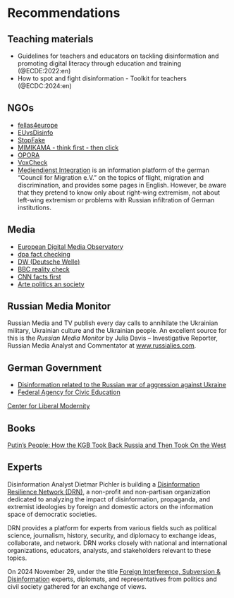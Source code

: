 # Recommendations {.unnumbered #sec-appendix-recommendations}

## Teaching materials

- Guidelines for teachers and educators on tackling disinformation and promoting digital literacy through education and training (@ECDE:2022:en)
- How to spot and fight disinformation - Toolkit for teachers (@ECDC:2024:en)


## NGOs

- [fellas4europe](https://fellas4europe.org/)
- [EUvsDisinfo](https://euvsdisinfo.eu/ukraine/)
- [StopFake](https://www.stopfake.org/en)
- [MIMIKAMA - think first - then click](https://www.mimikama.org/en/)
- [OPORA](https://oporaua.org/en/category/viyna/antipropaganda/)
- [VoxCheck](https://voxukraine.org/en/)
- [Mediendienst Integration](https://mediendienst-integration.de/en/english/facts-figures.html) is an information platform of the german “Council for Migration e.V.” on the topics of flight, migration and discrimination, and provides some pages in English. However, be aware that they pretend to know only about right-wing extremism, not about left-wing extremism or problems with Russian infiltration of German institutions.

## Media

- [European Digital Media Observatory](https://edmo.eu/)
- [dpa fact checking](https://www.dpa.com/en/fact-checking-at-dpa)
- [DW (Deutsche Welle)](https://www.dw.com/en/fact-check/t-56584214)
- [BBC reality check](https://www.bbc.com/news/reality_check)
- [CNN facts first](https://edition.cnn.com/politics/fact-check)
- [Arte politics an society](https://www.arte.tv/en/videos/politics-and-society/)


## Russian Media Monitor

Russian Media and TV publish every day calls to annihilate the Ukrainian military, Ukrainian culture and the Ukrainian people. An excellent source for this is the *Russian Media Monitor* by Julia Davis – Investigative Reporter, Russian Media Analyst and Commentator at [www.russialies.com](http://www.russialies.com).


## German Government

- [Disinformation related to the Russian war of aggression against Ukraine](https://www.bmi.bund.de/SharedDocs/schwerpunkte/EN/disinformation/disinformation-related-to-the-russian-war-of-aggression-against-ukraine.html)
- [Federal Agency for Civic Education](https://www.bpb.de/die-bpb/ueber-uns/federal-agency-for-civic-education/)

[Center for Liberal Modernity](https://libmod.de/en/)


## Books

[Putin's People: How the KGB Took Back Russia and Then Took On the West](https://en.wikipedia.org/wiki/Putin%27s_People:_How_the_KGB_Took_Back_Russia_and_Then_Took_On_the_West)


## Experts

Disinformation Analyst Dietmar Pichler is building a [Disinformation Resilience Network (DRN)](https://www.disinforesilience.eu), a non-profit and non-partisan organization dedicated to analyzing the impact of disinformation, propaganda, and extremist ideologies by foreign and domestic actors on the information space of democratic societies.

DRN provides a platform for experts from various fields such as political science, journalism, history, security, and diplomacy to exchange ideas, collaborate, and network. DRN works closely with national and international organizations, educators, analysts, and stakeholders relevant to these topics.

On 2024 November 29, under the title [Foreign Interference, Subversion & Disinformation](https://www.disinforesilience.eu/2024/12/09/foreign-interference-and-disinformation-conference-in-vienna-analyzes-the-local-and-international-situation/) experts, diplomats, and representatives from politics and civil society gathered for an exchange of views.

<!-- The linguist [Dr. Annamária Fábián](https://www.gl.uni-bayreuth.de/de/team/A-Fabian/) knows all about disinformation and has written an interesting book on political communication (check TODO) -->


